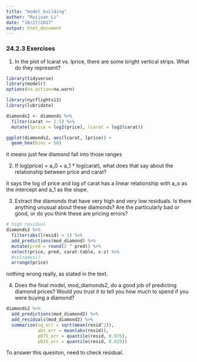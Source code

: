 ```yaml
---
title: "model_building"
author: "Ruijuan Li"
date: "10/27/2017"
output: html_document
---
```


### 24.2.3 Exercises

1. In the plot of lcarat vs. lprice, there are some bright vertical strips. What do they represent?
```r
library(tidyverse)
library(modelr)
options(na.action=na.warn)

library(nycflights13)
library(lubridate)

diamonds2 <- diamonds %>% 
  filter(carat <= 2.5) %>% 
  mutate(lprice = log2(price), lcarat = log2(carat))

ggplot(diamonds2, aes(lcarat, lprice)) + 
  geom_hex(bins = 50)
```

it means just few diamond fall into those ranges 

2. If log(price) = a_0 + a_1 * log(carat), what does that say about the relationship between price and carat?

it says the log of price and log of carat has a linear relationship with a_o as the intercept and a_1 as the slope. 

3. Extract the diamonds that have very high and very low residuals. Is there anything unusual about these diamonds? Are the particularly bad or good, or do you think these are pricing errors?
```r
# high residual 
diamonds2 %>% 
  filter(abs(lresid) > 1) %>% 
  add_predictions(mod_diamond) %>% 
  mutate(pred = round(2 ^ pred)) %>% 
  select(price, pred, carat:table, x:z) %>% 
  #colnames()
  arrange(price)
```

nothing wrong really, as stated in the text. 

4. Does the final model, mod_diamonds2, do a good job of predicting diamond prices? Would you trust it to tell you how much to spend if you were buying a diamond?
```r
diamonds2 %>% 
  add_predictions(mod_diamond2) %>%
  add_residuals(mod_diamond2) %>%
  summarise(sq_err = sqrt(mean(resid^2)),
            abs_err = mean(abs(resid)),
            p975_err = quantile(resid, 0.975),
            p025_err = quantile(resid, 0.025))
```

To answer this quesiton, need to check residual. 